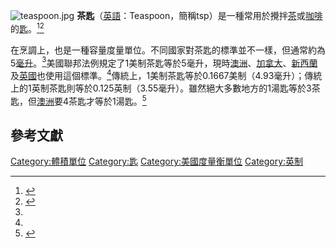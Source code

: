 {{expand|time=2016-01-11T04:07:17+00:00}}
[[File:teaspoon.jpg|thumb]]
{{主條目消歧義|關於“茶匙”的其他意義，見“'''[[茶匙|茶匙]]'''”}}
'''茶匙'''（[[英語|英語]]：Teaspoon，簡稱tsp）是一種常用於攪拌[[茶|茶]]或[[咖啡|咖啡]]的[[匙|匙]]。<ref name="mosbys">{{cite book|author=Marie O'Toole, editor|title=Mosby's Medical Dictionary, 9th edition|url=https://books.google.com/books?id=aW0zkZl0JgQC&pg=PA1821 |accessdate=15 May 2014|page=1746}}</ref><ref name="sinclair">{{cite book|author=Charles Sinclair|title=Dictionary of Food: International Food and Cooking Terms from A to Z|url=https://books.google.com/books?id=Mdwm7jI9J10C&pg=PT379 |accessdate=15 May 2014}}</ref>

在烹調上，也是一種容量度量單位。不同國家對茶匙的標準並不一樣，但通常約為5[[毫升|毫升]]。<ref name="mosbys"/>美國聯邦法例規定了1美制茶匙等於5毫升，現時[[澳洲|澳洲]]、[[加拿大|加拿大]]、[[新西蘭|新西蘭]]及[[英國|英國]]也使用這個標準。<ref name="sinclair"/>傳統上，1美制茶匙等於0.1667美制{{le|液體盎司|Fluid ounce}}（4.93毫升）；傳統上的1英制茶匙則等於0.125英制{{le|液體盎司|Fluid ounce}}（3.55毫升）。雖然絕大多數地方的1湯匙等於3茶匙，但[[澳洲|澳洲]]要4茶匙才等於1湯匙。<ref>{{Cite web|url=http://www.airo2012.it/convert-cup-tablespoon/|title=How to Convert Cup to Tablespoon?|date=2016-06-08|website=Airo|access-date=2016-06-16|archive-url=https://web.archive.org/web/20160617202706/http://www.airo2012.it/convert-cup-tablespoon/|archive-date=2016-06-17|dead-url=yes}}</ref>

== 參考文獻 ==
{{reflist}}

[[Category:體積單位|Category:體積單位]]
[[Category:匙|Category:匙]]
[[Category:美國度量衡單位|Category:美國度量衡單位]]
[[Category:英制|Category:英制]]